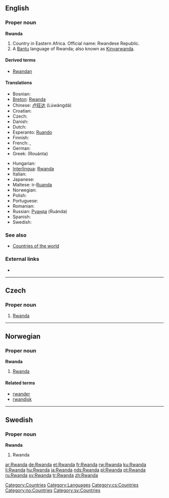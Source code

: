 ==English==

===Proper noun===
{{wikipedia}}
'''Rwanda'''

# Country in Eastern Africa. Official name: Rwandese Republic.
# A [[Bantu]] language of Rwanda; also known as [[Kinyarwanda]].

====Derived terms====
* [[Rwandan]]

====Translations====
{{top}}
* Bosnian: {{t-|bs|Ruanda|f}}
* [[Breton]]: [[Rwanda#Breton|Rwanda]]
* Chinese: [[卢旺达]] (Lúwàngdá)
* Croatian: {{t-|hr|Ruanda|f}}
* Czech: {{t-|cs|Rwanda|f}}
* Danish: {{t-|da|Rwanda}}
* Dutch: {{t-|nl|Rwanda}}
* Esperanto: [[Ruando]]
* Finnish: {{t+|fi|Ruanda}}
* French: {{t+|fr|Ruanda|m}}, {{t+|fr|Rwanda|m}}
* German: {{t+|de|Ruanda}}
* Greek: {{t-|el|Ρουάντα|f|sc=Grek}} (Rouánta)
{{mid}}
* Hungarian: {{t+|hu|Ruanda}}
* [[Interlingua]]: [[Rwanda#Interlingua|Rwanda]]
* Italian: {{t-|it|Ruanda}}
* Japanese: {{t+|ja|ルワンダ|tr=ruwanda|sc=Jpan}}
* Maltese: ir-[[Ruanda]]
* Norwegian: {{t-|no|Rwanda}}
* Polish: {{t-|pl|Ruanda}}
* Portuguese: {{t+|pt|Ruanda}}
* Romanian: {{t-|ro|Ruanda|f}}
* Russian: [[Руанда]] (Ruánda)
* Spanish: {{t+|es|Ruanda}}
* Swedish: {{t+|sv|Rwanda}}
{{bottom}}

===See also===
* [[Appendix:Countries of the world|Countries of the world]]

===External links===
* {{ethnologue|code=kin}}

[[Category:Countries]]
[[Category:Languages]]

----

==Czech==

===Proper noun===
{{cs-proper noun|g=f}}

# [[#English|Rwanda]]

[[Category:cs:Countries]]

----

==Norwegian==

===Proper noun===
'''Rwanda'''

# [[#English|Rwanda]]

====Related terms====
* [[rwander]]
* [[rwandisk]]

[[Category:no:Countries]]

----

==Swedish==

===Proper noun===
'''Rwanda'''

# Rwanda

[[Category:sv:Countries]]

[[ar:Rwanda]]
[[de:Rwanda]]
[[et:Rwanda]]
[[fr:Rwanda]]
[[rw:Rwanda]]
[[ku:Rwanda]]
[[li:Rwanda]]
[[hu:Rwanda]]
[[ja:Rwanda]]
[[nds:Rwanda]]
[[pl:Rwanda]]
[[pt:Rwanda]]
[[ru:Rwanda]]
[[sv:Rwanda]]
[[tr:Rwanda]]
[[zh:Rwanda]]